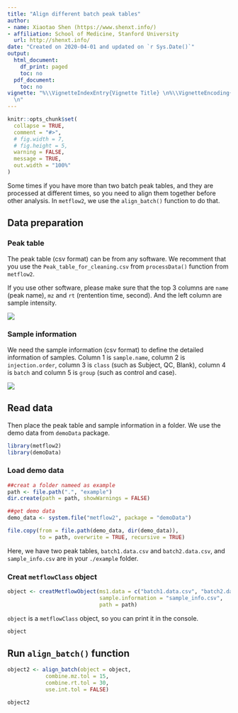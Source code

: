 ```yaml
---
title: "Align different batch peak tables"
author:
- name: Xiaotao Shen (https://www.shenxt.info/)
- affiliation: School of Medicine, Stanford University
  url: http://shenxt.info/
date: "Created on 2020-04-01 and updated on `r Sys.Date()`"
output:
  html_document:
    df_print: paged
    toc: no
  pdf_document:
    toc: no
vignette: "%\\VignetteIndexEntry{Vignette Title} \n%\\VignetteEncoding{UTF-8}\n%\\VignetteEngine{knitr::rmarkdown}
  \n"
---
```


```r
knitr::opts_chunk$set(
  collapse = TRUE,
  comment = "#>",
  # fig.width = 7, 
  # fig.height = 5,
  warning = FALSE,
  message = TRUE,
  out.width = "100%"
)
```

Some times if you have more than two batch peak tables, and they are processed at different times, so you need to align them together before other analysis. In `metflow2`, we use the `align_batch()` function to do that.

## **Data preparation**

### **Peak table**

The peak table (csv format) can be from any software. We recomment that you use the `Peak_table_for_cleaning.csv` from `processData()` function from `metflow2`.

If you use other software, please make sure that the top 3 columns are `name` (peak name), `mz` and `rt` (rentention time, second). And the left column are sample intensity.

![](../man/figures/Screen Shot 2020-04-01 at 1.07.37 PM.png)

### **Sample information**

We need the sample information (csv format) to define the detailed information of samples. Column 1 is `sample.name`, column 2 is `injection.order`, column 3 is `class` (such as Subject, QC, Blank), column 4 is `batch` and column 5 is `group` (such as control and case).


![](../man/figures/Screen Shot 2020-04-02 at 8.40.02 AM.png)

## **Read data**

Then place the peak table and sample information in a folder. We use the demo data from `demoData` package.

```r
library(metflow2)
library(demoData)
```

### **Load demo data**

```r
##creat a folder nameed as example
path <- file.path(".", "example")
dir.create(path = path, showWarnings = FALSE)
```

```r
##get demo data
demo_data <- system.file("metflow2", package = "demoData")

file.copy(from = file.path(demo_data, dir(demo_data)), 
          to = path, overwrite = TRUE, recursive = TRUE)
```

Here, we have two peak tables, `batch1.data.csv` and `batch2.data.csv`, and `sample_info.csv` are in your `./example` folder.

### **Creat `metflowClass` object**

```r
object <- creatMetflowObject(ms1.data = c("batch1.data.csv", "batch2.data.csv"),
                             sample.information = "sample_info.csv",
                             path = path)
```

`object` is a `metflowClass` object, so you can print it in the console.

```r
object
```

## **Run `align_batch()` function**

```r
object2 <- align_batch(object = object, 
            combine.mz.tol = 15, 
            combine.rt.tol = 30, 
            use.int.tol = FALSE)
```

```r
object2
```








